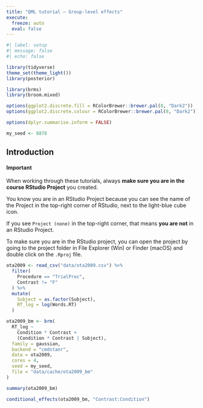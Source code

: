 ```yaml
---
title: "QML tutorial – Group-level effects"
execute: 
  freeze: auto
  eval: false
---
```


```r
#| label: setup
#| message: false
#| echo: false

library(tidyverse)
theme_set(theme_light())
library(posterior)

library(brms)
library(broom.mixed)

options(ggplot2.discrete.fill = RColorBrewer::brewer.pal(8, "Dark2"))
options(ggplot2.discrete.colour = RColorBrewer::brewer.pal(8, "Dark2"))

options(dplyr.summarise.inform = FALSE)

my_seed <- 8878
```


## Introduction

::: callout-warning
#### Important

When working through these tutorials, always **make sure you are in the course RStudio Project** you created.

You know you are in an RStudio Project because you can see the name of the Project in the top-right corner of RStudio, next to the light-blue cube icon.

If you see `Project (none)` in the top-right corner, that means **you are not** in an RStudio Project.

To make sure you are in the RStudio project, you can open the project by going to the project folder in File Explorer (Win) or Finder (macOS) and double click on the `.Rproj` file.
:::

```r
ota2009 <- read_csv("data/ota2009.csv") %>%
  filter(
    Procedure == "TrialProc",
    Contrast != "F"
  ) %>%
  mutate(
    Subject = as.factor(Subject),
    RT_log = log(Words.RT)
  )
```

```r
ota2009_bm <- brm(
  RT_log ~
    Condition * Contrast +
    (Condition * Contrast | Subject),
  family = gaussian,
  backend = "cmdstanr",
  data = ota2009,
  cores = 4,
  seed = my_seed,
  file = "data/cache/ota2009_bm"
)
```

```r
summary(ota2009_bm)
```

```r
conditional_effects(ota2009_bm, "Contrast:Condition")
```

